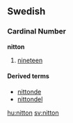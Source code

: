 ==Swedish==
===Cardinal Number===
'''nitton'''

#[[nineteen]]


====Derived terms====
*[[nittonde]]
*[[nittondel]]

[[hu:nitton]]
[[sv:nitton]]
